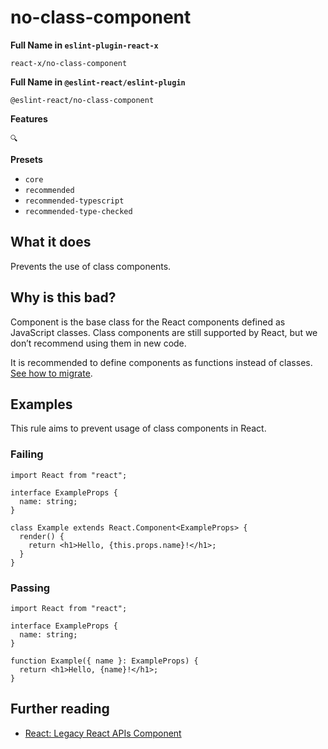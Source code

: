 # no-class-component

**Full Name in `eslint-plugin-react-x`**

```plain copy
react-x/no-class-component
```

**Full Name in `@eslint-react/eslint-plugin`**

```plain copy
@eslint-react/no-class-component
```

**Features**

`🔍`

**Presets**

- `core`
- `recommended`
- `recommended-typescript`
- `recommended-type-checked`

## What it does

Prevents the use of class components.

## Why is this bad?

Component is the base class for the React components defined as JavaScript classes. Class components are still supported by React, but we don’t recommend using them in new code.

It is recommended to define components as functions instead of classes. [See how to migrate](https://react.dev/reference/react/Component#alternatives).

## Examples

This rule aims to prevent usage of class components in React.

### Failing

```tsx
import React from "react";

interface ExampleProps {
  name: string;
}

class Example extends React.Component<ExampleProps> {
  render() {
    return <h1>Hello, {this.props.name}!</h1>;
  }
}
```

### Passing

```tsx
import React from "react";

interface ExampleProps {
  name: string;
}

function Example({ name }: ExampleProps) {
  return <h1>Hello, {name}!</h1>;
}
```

## Further reading

- [React: Legacy React APIs Component](https://react.dev/reference/react/Component)
